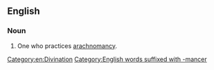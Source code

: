==English==

===Noun===
{{en-noun}}

# One who practices [[arachnomancy]].

[[Category:en:Divination]]
[[Category:English words suffixed with -mancer]]
